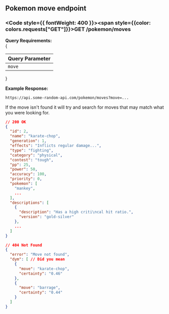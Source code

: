 
## Pokemon move endpoint

### <Code style={{ fontWeight: 400 }}><span style={{color: colors.requests["GET"]}}>GET</span> /pokemon/moves</Code>

**Query Requirements:**<br/>
{
<table className="queryParamTable">
  <thead>
    <tr>
      <th>Query Parameter</th>
    </tr>
  </thead>
  <tbody>
    <tr>
      <td>
        <Code>move</Code>
      </td>
    </tr>
  </tbody>
</table>
}

**Example Response:**
```url filename="URL"
https://api.some-random-api.com/pokemon/moves?move=...
```

<Callout icon="ℹ️" type="info">If the move isn't found it will try and search for moves that may match what you were looking for.</Callout>
```json filename="Response"
// 200 OK
{
  "id": 2,
  "name": "karate-chop",
  "generation": 1,
  "effects": "Inflicts regular damage...",
  "type": "fighting",
  "category": "physical",
  "contest": "tough",
  "pp": 25,
  "power": 50,
  "accuracy": 100,
  "priority": 0,
  "pokemon": [
    "mankey",
    ...
  ],
  "descriptions": [
    {
      "description": "Has a high criti­\ncal hit ratio.",
      "version": "gold-silver"
    },
    ...
  ]
}

// 404 Not Found
{
  "error": "Move not found",
  "dym": [ // Did you mean
    {
      "move": "karate-chop",
      "certainty": "0.46"
    },
    {
      "move": "barrage",
      "certainty": "0.44"
    }
  ]
}
```